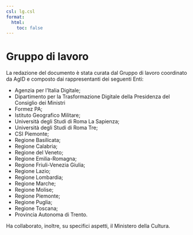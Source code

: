 ```yaml
---
csl: lg.csl
format:
  html:
    toc: false
---
```


# Gruppo di lavoro {.unnumbered}

La redazione del documento è stata curata dal Gruppo di lavoro coordinato da AgID e composto dai rappresentanti dei seguenti Enti:

- Agenzia per l’Italia Digitale;
- Dipartimento per la Trasformazione Digitale della Presidenza del Consiglio dei Ministri
- Formez PA;
- Istituto Geografico Militare;
- Università degli Studi di Roma La Sapienza;
- Università degli Studi di Roma Tre;
- CSI Piemonte;
- Regione Basilicata;
- Regione Calabria;
- Regione del Veneto;
- Regione Emilia-Romagna;
- Regione Friuli-Venezia Giulia;
- Regione Lazio;
- Regione Lombardia;
- Regione Marche;
- Regione Molise;
- Regione Piemonte;
- Regione Puglia;
- Regione Toscana;
- Provincia Autonoma di Trento.

Ha collaborato, inoltre, su specifici aspetti, il Ministero della Cultura.

